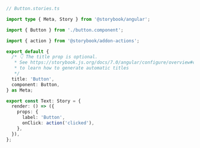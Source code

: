 ```ts
// Button.stories.ts

import type { Meta, Story } from '@storybook/angular';

import { Button } from './button.component';

import { action } from '@storybook/addon-actions';

export default {
  /* 👇 The title prop is optional.
   * See https://storybook.js.org/docs/7.0/angular/configure/overview#configure-story-loading
   * to learn how to generate automatic titles
   */
  title: 'Button',
  component: Button,
} as Meta;

export const Text: Story = {
  render: () => ({
    props: {
      label: 'Button',
      onClick: action('clicked'),
    },
  }),
};
```